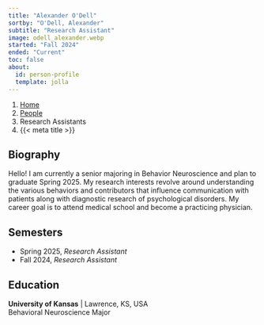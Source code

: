 ```yaml
---
title: "Alexander O'Dell"
sortby: "O'Dell, Alexander"
subtitle: "Research Assistant"
image: odell_alexander.webp
started: "Fall 2024"
ended: "Current"
toc: false
about:
  id: person-profile
  template: jolla
---
```


```{=html}
<nav aria-label="breadcrumb">
  <ol class="breadcrumb">
    <li class="breadcrumb-item"><a href="../../index.html">Home</a></li>
    <li class="breadcrumb-item"><a href="../../people.html">People</a></li>
    <li class="breadcrumb-item active">Research Assistants</li>
    <li class="breadcrumb-item active" aria-current="page">{{< meta title >}}</li>
  </ol>
</nav>
```

:::{#person-profile}
## Biography
Hello! I am currently a senior majoring in Behavior Neuroscience and plan to graduate Spring 2025. My research interests revolve around understanding the various behaviors and contributors that influence communication with patients along with diagnostic research of psychological disorders. My career goal is to attend medical school and become a practicing physician.

## Semesters

- Spring 2025, *Research Assistant*
- Fall 2024, *Research Assistant*

## Education

**University of Kansas** | Lawrence, KS, USA<br />
Behavioral Neuroscience Major
:::
